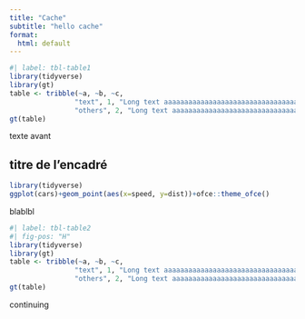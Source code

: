 ```yaml
---
title: "Cache"
subtitle: "hello cache"
format:
  html: default
---
```


```r
#| label: tbl-table1
library(tidyverse)
library(gt)
table <- tribble(~a, ~b, ~c,
                "text", 1, "Long text aaaaaaaaaaaaaaaaaaaaaaaaaaaaaaaaaaaaargh",
                "others", 2, "Long text aaaaaaaaaaaaaaaaaaaaaaaaaaaaaaaaaaaaargh") 
gt(table)
```

texte avant

::: {.callout-tip collapse="true" icon="false"}
## titre de l'encadré

```r
library(tidyverse)
ggplot(cars)+geom_point(aes(x=speed, y=dist))+ofce::theme_ofce()

```

blablbl

```r
#| label: tbl-table2
#| fig-pos: "H"
library(tidyverse)
library(gt)
table <- tribble(~a, ~b, ~c,
                "text", 1, "Long text aaaaaaaaaaaaaaaaaaaaaaaaaaaaaaaaaaaaargh",
                "others", 2, "Long text aaaaaaaaaaaaaaaaaaaaaaaaaaaaaaaaaaaaargh") 
gt(table)
```
:::

continuing
